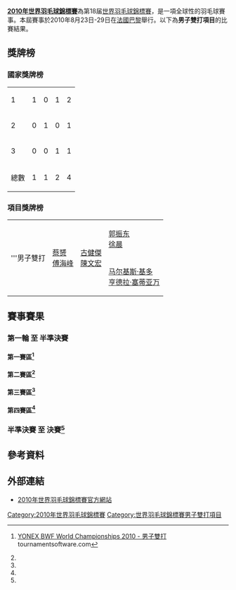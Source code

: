 {{noteTA|G1=Badminton}}
{{2010年世界羽毛球錦標賽}}
'''[[2010年世界羽毛球錦標賽|2010年世界羽毛球錦標賽]]'''為第18届[[世界羽毛球錦標賽|世界羽毛球錦標賽]]，是一項全球性的羽毛球賽事。本屆賽事於2010年8月23日-29日在[[法國|法國]][[巴黎|巴黎]]舉行。以下為'''男子雙打項目'''的比賽結果。

==獎牌榜==
===國家獎牌榜===
{| {{RankedMedalTable}}
|-
| 1 ||align=left|{{CHN}} || 1 || 0 || 1 || 2
|-
| 2 ||align=left|{{MAS}} || 0 || 1 || 0 || 1
|-
| 3 ||align=left|{{INA}} || 0 || 0 || 1 || 1
|- class="sortbottom"
!colspan=2|總數|| 1 || 1 || 2 || 4
|}

===項目獎牌榜===
{| {{MedalistTable|type=項目}}
|-
|rowspan=2|'''男子雙打
|rowspan=2|{{flagicon|CHN}} [[蔡赟|蔡赟]]<br/>{{flagicon|CHN}} [[傅海峰|傅海峰]]
|rowspan=2|{{flagicon|MAS}} [[古健傑|古健傑]]<br/>{{flagicon|MAS}} [[陳文宏_(羽毛球運動員)|陳文宏]]
|{{flagicon|CHN}} [[郭振东|郭振东]]<br/>{{flagicon|CHN}} [[徐晨|徐晨]]
|-
|{{flagicon|INA}} [[马尔基斯·基多|马尔基斯·基多]]<br/>{{flagicon|INA}} [[亨德拉·塞蒂亚万|亨德拉·塞蒂亚万]]
|}

==賽事賽果==
===第一輪 至 半準決賽===
====第一賽區<ref name="MD">{{en}}[http://www.tournamentsoftware.com/sport/draw.aspx?id=F62164E2-8D5A-414A-8D71-748A49C68A3E&draw=3 YONEX BWF World Championships 2010 - 男子雙打] {{Wayback|url=http://www.tournamentsoftware.com/sport/draw.aspx?id=F62164E2-8D5A-414A-8D71-748A49C68A3E&draw=3 |date=20170926215702 }} tournamentsoftware.com</ref>====
{{16TeamBracket-Compact-Tennis3
| RD1=第一轮（48強）
| RD2=第二轮（32強）
| RD3=第三轮（16強）
| RD4=半準決賽（8強）
| team-width=170
| score-width=20

| RD1-seed01=1
| RD1-team01='''{{flagicon|MAS}} [[古健傑|古健傑]]<br/> {{flagicon|MAS}} [[陳文宏_(羽毛球運動員)|陳文宏]]
| RD1-score01-1=
| RD1-score01-2=
| RD1-score01-3=
| RD1-seed02= 
| RD1-team02=輪空
| RD1-score02-1=
| RD1-score02-2=
| RD1-score02-3=

| RD1-seed03=
| RD1-team03='''{{flagicon|CZE}} [[翁德雷·科普里瓦|翁德雷·科普里瓦]]<br/> {{flagicon|CZE}} [[托马斯·科普里瓦|托马斯·科普里瓦]]
| RD1-score03-1=
| RD1-score03-2=
| RD1-score03-3=
| RD1-seed04= 
| RD1-team04=輪空
| RD1-score04-1=
| RD1-score04-2=
| RD1-score04-3=

| RD1-seed05=14
| RD1-team05='''{{flagicon|CHN}} [[柴飚|柴飚]]<br/> {{flagicon|CHN}} [[张楠_(羽毛球运动员)|张楠]]
| RD1-score05-1=
| RD1-score05-2=
| RD1-score05-3=
| RD1-seed06=
| RD1-team06={{flagicon|THA}} [[博丁·伊沙拉|博丁·伊沙拉]]<br/> {{flagicon|THA}} [[玛尼蓬·宗集|玛尼蓬·宗集]] (退賽)
| RD1-score06-1=
| RD1-score06-2=
| RD1-score06-3=

| RD1-seed07=
| RD1-team07={{nowrap|{{flagicon|RUS}} [[弗拉基米尔·伊万诺夫|弗拉基米尔·伊万诺夫]]<br/> {{flagicon|RUS}} [[伊万·索松诺夫|伊万·索松诺夫]]}}
| RD1-score07-1=12
| RD1-score07-2=17
| RD1-score07-3=
| RD1-seed08=
| RD1-team08='''{{flagicon|NED}} [[鲁德·博世|鲁德·博世]]<br/> {{flagicon|NED}} [[科恩·雷德|科恩·雷德]]
| RD1-score08-1='''21
| RD1-score08-2='''21
| RD1-score08-3=

| RD1-seed09=7
| RD1-team09='''{{flagicon|KOR}} [[郑在成|郑在成]]<br/> {{flagicon|KOR}} [[李龍大|李龍大]]
| RD1-score09-1=
| RD1-score09-2=
| RD1-score09-3=
| RD1-seed10= 
| RD1-team10=輪空
| RD1-score10-1=
| RD1-score10-2=
| RD1-score10-3=

| RD1-seed11=
| RD1-team11='''{{flagicon|USA}} [[马修·福格提|马修·福格提]]<br/> {{flagicon|USA}} [[David_Neumann|David Neumann]]
| RD1-score11-1=
| RD1-score11-2=
| RD1-score11-3=
| RD1-seed12=
| RD1-team12=輪空
| RD1-score12-1=
| RD1-score12-2=
| RD1-score12-3=

| RD1-seed13=9
| RD1-team13='''{{nowrap|{{flagicon|INA}} [[阿尔文特·尤利安托·钱德拉|阿尔文特·尤利安托·钱德拉]]<br/> {{flagicon|INA}} [[亨德拉·阿普利达·古纳万|亨德拉·阿普利达·古纳万]]}}
| RD1-score13-1=
| RD1-score13-2=
| RD1-score13-3=
| RD1-seed14=
| RD1-team14={{flagicon|WAL}} [[乔·摩根|乔·摩根]]<br/> {{flagicon|WAL}} [[James_Phillips|James Phillips]] (退賽)
| RD1-score14-1=
| RD1-score14-2=
| RD1-score14-3=

| RD1-seed15=
| RD1-team15='''{{nowrap|{{flagicon|SIN}} [[亨德利·庫爾尼亞萬·薩帕特拉|H·K·薩帕特拉]]<br/> {{flagicon|SIN}} [[亨德拉·维加亚|亨德拉·维加亚]]}}
| RD1-score15-1='''21
| RD1-score15-2='''21
| RD1-score15-3=
| RD1-seed16=
| RD1-team16={{flagicon|GER}} [[麦克·福克斯|麦克·福克斯]]<br/> {{flagicon|GER}} [[英格·金德沃克|英格·金德沃克]]
| RD1-score16-1=19
| RD1-score16-2=18
| RD1-score16-3=

| RD2-seed01=1
| RD2-team01='''{{flagicon|MAS}} [[古健傑|古健傑]]<br/> {{flagicon|MAS}} [[陳文宏_(羽毛球運動員)|陳文宏]]
| RD2-score01-1='''21
| RD2-score01-2='''21
| RD2-score01-3=
| RD2-seed02=
| RD2-team02={{nowrap|{{flagicon|CZE}} [[翁德雷·科普里瓦|翁德雷·科普里瓦]]<br/> {{flagicon|CZE}} [[托马斯·科普里瓦|托马斯·科普里瓦]]}}
| RD2-score02-1=15
| RD2-score02-2=13
| RD2-score02-3=

| RD2-seed03=14
| RD2-team03='''{{flagicon|CHN}} [[柴飚|柴飚]]<br/> {{flagicon|CHN}} [[张楠_(羽毛球运动员)|张楠]]
| RD2-score03-1='''21
| RD2-score03-2='''21
| RD2-score03-3=
| RD2-seed04=
| RD2-team04={{flagicon|NED}} [[鲁德·博世|鲁德·博世]]<br/> {{flagicon|NED}} [[科恩·雷德|科恩·雷德]]
| RD2-score04-1=16
| RD2-score04-2=13
| RD2-score04-3=

| RD2-seed05=7
| RD2-team05='''{{flagicon|KOR}} [[郑在成|郑在成]]<br/> {{flagicon|KOR}} [[李龍大|李龍大]]
| RD2-score05-1='''21
| RD2-score05-2='''21
| RD2-score05-3=
| RD2-seed06=
| RD2-team06={{flagicon|USA}} [[马修·福格提|马修·福格提]]<br/> {{flagicon|USA}} [[David_Neumann|David Neumann]]
| RD2-score06-1=13
| RD2-score06-2=4
| RD2-score06-3=

| RD2-seed07=9
| RD2-team07={{flagicon|INA}} [[阿尔文特·尤利安托·钱德拉|A·Y·钱德拉]]<br/> {{flagicon|INA}} [[亨德拉·阿普利达·古纳万|H·A·古纳万]]
| RD2-score07-1=15
| RD2-score07-2=15
| RD2-score07-3=
| RD2-seed08=
| RD2-team08='''{{flagicon|SIN}} [[亨德利·庫爾尼亞萬·薩帕特拉|H·K·薩帕特拉]]<br/> {{flagicon|SIN}} [[亨德拉·维加亚|亨德拉·维加亚]]
| RD2-score08-1='''21
| RD2-score08-2='''21
| RD2-score08-3=

| RD3-seed01=1
| RD3-team01='''{{flagicon|MAS}} [[古健傑|古健傑]]<br/> {{flagicon|MAS}} [[陳文宏_(羽毛球運動員)|陳文宏]]
| RD3-score01-1='''21
| RD3-score01-2='''21
| RD3-score01-3=
| RD3-seed02=14
| RD3-team02={{flagicon|CHN}} [[柴飚|柴飚]]<br/> {{flagicon|CHN}} [[张楠_(羽毛球运动员)|张楠]]
| RD3-score02-1=17
| RD3-score02-2=17
| RD3-score02-3=

| RD3-seed03=7
| RD3-team03='''{{flagicon|KOR}} [[郑在成|郑在成]]<br/> {{flagicon|KOR}} [[李龍大|李龍大]]
| RD3-score03-1='''21
| RD3-score03-2='''21
| RD3-score03-3=
| RD3-seed04=
| RD3-team04={{nowrap|{{flagicon|SIN}} [[Hendri_Kurniawan_Saputra|H K Saputra]]<br/> {{flagicon|SIN}} [[亨德拉·维加亚|亨德拉·维加亚]]}}
| RD3-score04-1=14
| RD3-score04-2=8
| RD3-score04-3=

| RD4-seed01=1
| RD4-team01='''{{nowrap|{{flagicon|MAS}} [[古健傑|古健傑]]<br/> {{flagicon|MAS}} [[陳文宏_(羽毛球運動員)|陳文宏]]}}
| RD4-score01-1=23
| RD4-score01-2='''21
| RD4-score01-3='''21
| RD4-seed02=7
| RD4-team02={{flagicon|KOR}} [[郑在成|郑在成]]<br/> {{flagicon|KOR}} [[李龍大|李龍大]]
| RD4-score02-1='''25
| RD4-score02-2=13
| RD4-score02-3=14
}}

====第二賽區<ref name="MD"/>====
{{16TeamBracket-Compact-Tennis3
| RD1=第一轮（48強）
| RD2=第二轮（32強）
| RD3=第三轮（16強）
| RD4=半準決賽（8強）
| team-width=170
| score-width=20

| RD1-seed01=4
| RD1-team01='''{{flagicon|CHN}} [[郭振东|郭振东]]<br/> {{flagicon|CHN}} [[徐晨|徐晨]]
| RD1-score01-1=
| RD1-score01-2=
| RD1-score01-3=
| RD1-seed02= 
| RD1-team02=輪空
| RD1-score02-1=
| RD1-score02-2=
| RD1-score02-3=

| RD1-seed03=
| RD1-team03='''{{flagicon|ENG}} [[克里斯·兰格瑞奇|克里斯·兰格瑞奇]]<br/> {{flagicon|ENG}} [[罗宾·米德尔顿|罗宾·米德尔顿]]
| RD1-score03-1=
| RD1-score03-2=
| RD1-score03-3=
| RD1-seed04= 
| RD1-team04=輪空
| RD1-score04-1=
| RD1-score04-2=
| RD1-score04-3=

| RD1-seed05=12
| RD1-team05='''{{flagicon|TPE}} [[陳宏麟|陳宏麟]]<br/> {{flagicon|TPE}} [[林祐瑯|林祐瑯]]
| RD1-score05-1=17
| RD1-score05-2='''23
| RD1-score05-3='''21
| RD1-seed06=
| RD1-team06={{flagicon|JPN}} [[川前直樹|川前直樹]]<br/> {{flagicon|JPN}} [[佐藤翔治|佐藤翔治]]
| RD1-score06-1='''21
| RD1-score06-2=21
| RD1-score06-3=16

| RD1-seed07=
| RD1-team07={{flagicon|AUS}} [[Saliya_Gunaratne|Saliya Gunaratne]]<br/> {{flagicon|AUS}} [[Chad_Whitehead|Chad Whitehead]]
| RD1-score07-1=15
| RD1-score07-2=15
| RD1-score07-3=
| RD1-seed08=
| RD1-team08='''{{flagicon|FRA}} [[洛朗·康斯坦丁|洛朗·康斯坦丁]]<br/> {{flagicon|FRA}} [[塞巴斯蒂安·文森特|塞巴斯蒂安·文森特]]
| RD1-score08-1='''21
| RD1-score08-2='''21
| RD1-score08-3=

| RD1-seed09=8
| RD1-team09='''{{flagicon|DEN}} [[拉尔斯·帕斯克|拉尔斯·帕斯克]]<br/> {{flagicon|DEN}} [[乔纳斯·拉斯姆森|乔纳斯·拉斯姆森]]
| RD1-score09-1=
| RD1-score09-2=
| RD1-score09-3=
| RD1-seed10= 
| RD1-team10=輪空
| RD1-score10-1=
| RD1-score10-2=
| RD1-score10-3=

| RD1-seed11=
| RD1-team11='''{{flagicon|AUT}} [[丹尼爾·格拉斯默克|丹尼爾·格拉斯默克]]<br/> {{flagicon|AUT}} [[罗曼·泽恩沃德|罗曼·泽恩沃德]]
| RD1-score11-1=
| RD1-score11-2=
| RD1-score11-3=
| RD1-seed12=
| RD1-team12=輪空
| RD1-score12-1=
| RD1-score12-2=
| RD1-score12-3=

| RD1-seed13=15
| RD1-team13='''{{flagicon|IND}} [[鲁佩什·库马尔|鲁佩什·库马尔]]<br/> {{flagicon|IND}} [[萨纳维·托马斯|萨纳维·托马斯]]
| RD1-score13-1='''21
| RD1-score13-2='''21
| RD1-score13-3=
| RD1-seed14=
| RD1-team14={{nowrap|{{flagicon|NGR}} [[欧拉·法贝米|欧拉·法贝米]]<br/> {{flagicon|NGR}} [[金肯·埃弗瑞姆·鲍勒斯|金肯·埃弗瑞姆]]}}
| RD1-score14-1=18
| RD1-score14-2=10
| RD1-score14-3=

| RD1-seed15=
| RD1-team15={{flagicon|FRA}} [[卢卡斯·科维|卢卡斯·科维]]<br/> {{flagicon|FRA}} [[乔里斯·格罗斯让|乔里斯·格罗斯让]]
| RD1-score15-1=19
| RD1-score15-2=15
| RD1-score15-3=
| RD1-seed16=
| RD1-team16='''{{nowrap|{{flagicon|RSA}} [[多利安·兰斯·詹姆斯|多利安·兰斯·詹姆斯]]<br/> {{flagicon|RSA}} [[威廉·维尔容|威廉·维尔容]]}}
| RD1-score16-1='''21
| RD1-score16-2='''21
| RD1-score16-3=

| RD2-seed01=4
| RD2-team01='''{{flagicon|CHN}} [[郭振东|郭振东]]<br/> {{flagicon|CHN}} [[徐晨|徐晨]]
| RD2-score01-1='''24
| RD2-score01-2='''21
| RD2-score01-3=
| RD2-seed02=
| RD2-team02={{flagicon|ENG}} [[克里斯·兰格瑞奇|克里斯·兰格瑞奇]]<br/> {{flagicon|ENG}} [[罗宾·米德尔顿|罗宾·米德尔顿]]
| RD2-score02-1=22
| RD2-score02-2=15
| RD2-score02-3=

| RD2-seed03=12
| RD2-team03='''{{flagicon|TPE}} [[陳宏麟|陳宏麟]]<br/> {{flagicon|TPE}} [[林祐瑯|林祐瑯]]
| RD2-score03-1='''22
| RD2-score03-2='''21
| RD2-score03-3=
| RD2-seed04=
| RD2-team04={{flagicon|FRA}} [[洛朗·康斯坦丁|洛朗·康斯坦丁]]<br/> {{flagicon|FRA}} [[塞巴斯蒂安·文森特|塞巴斯蒂安·文森特]]
| RD2-score04-1=20
| RD2-score04-2=10
| RD2-score04-3=

| RD2-seed05=8
| RD2-team05='''{{flagicon|DEN}} [[拉尔斯·帕斯克|拉尔斯·帕斯克]]<br/> {{flagicon|DEN}} [[乔纳斯·拉斯姆森|乔纳斯·拉斯姆森]]
| RD2-score05-1='''21
| RD2-score05-2='''21
| RD2-score05-3=
| RD2-seed06=
| RD2-team06={{nowrap|{{flagicon|AUT}} [[丹尼爾·格拉斯默克|丹尼爾·格拉斯默克]]<br/> {{flagicon|AUT}} [[罗曼·泽恩沃德|罗曼·泽恩沃德]]}}
| RD2-score06-1=12
| RD2-score06-2=11
| RD2-score06-3=

| RD2-seed07=15
| RD2-team07='''{{flagicon|IND}} [[鲁佩什·库马尔|鲁佩什·库马尔]]<br/> {{flagicon|IND}} [[萨纳维·托马斯|萨纳维·托马斯]]
| RD2-score07-1='''21
| RD2-score07-2='''21
| RD2-score07-3=
| RD2-seed08=
| RD2-team08={{nowrap|{{flagicon|RSA}} [[多利安·兰斯·詹姆斯|多利安·兰斯·詹姆斯]]<br/> {{flagicon|RSA}} [[威廉·维尔容|威廉·维尔容]]}}
| RD2-score08-1=14
| RD2-score08-2=16
| RD2-score08-3=

| RD3-seed01=4
| RD3-team01='''{{flagicon|CHN}} [[郭振东|郭振东]]<br/> {{flagicon|CHN}} [[徐晨|徐晨]]
| RD3-score01-1=21
| RD3-score01-2='''21
| RD3-score01-3='''21
| RD3-seed02=12
| RD3-team02={{flagicon|TPE}} [[陳宏麟|陳宏麟]]<br/> {{flagicon|TPE}} [[林祐瑯|林祐瑯]]
| RD3-score02-1='''23
| RD3-score02-2=18
| RD3-score02-3=18

| RD3-seed03=8
| RD3-team03='''{{nowrap|{{flagicon|DEN}} [[拉尔斯·帕斯克|拉尔斯·帕斯克]]<br/> {{flagicon|DEN}} [[乔纳斯·拉斯姆森|乔纳斯·拉斯姆森]]}}
| RD3-score03-1='''21
| RD3-score03-2='''21
| RD3-score03-3=
| RD3-seed04=15
| RD3-team04={{flagicon|IND}} [[鲁佩什·库马尔|鲁佩什·库马尔]]<br/> {{flagicon|IND}} [[萨纳维·托马斯|萨纳维·托马斯]]
| RD3-score04-1=16
| RD3-score04-2=16
| RD3-score04-3=

| RD4-seed01=4
| RD4-team01='''{{flagicon|CHN}} [[郭振东|郭振东]]<br/> {{flagicon|CHN}} [[徐晨|徐晨]]
| RD4-score01-1='''21
| RD4-score01-2='''23
| RD4-score01-3=
| RD4-seed02=8
| RD4-team02={{nowrap|{{flagicon|DEN}} [[拉尔斯·帕斯克|拉尔斯·帕斯克]]<br/> {{flagicon|DEN}} [[乔纳斯·拉斯姆森|乔纳斯·拉斯姆森]]}}
| RD4-score02-1=16
| RD4-score02-2=21
| RD4-score02-3=
}}

====第三賽區<ref name="MD"/>====
{{16TeamBracket-Compact-Tennis3
| RD1=第一轮（48強）
| RD2=第二轮（32強）
| RD3=第三轮（16強）
| RD4=半準決賽（8強）
| team-width=170
| score-width=20

| RD1-seed01=
| RD1-team01={{flagicon|IRL}} [[山姆·马吉|山姆·马吉]]<br/> {{flagicon|IRL}} [[托尼·斯蒂芬森|托尼·斯蒂芬森]]
| RD1-score01-1=18
| RD1-score01-2=17
| RD1-score01-3=
| RD1-seed02=
| RD1-team02='''{{flagicon|UKR}} [[维塔利·科诺夫|维塔利·科诺夫]]<br/> {{flagicon|UKR}} [[德米特罗·扎瓦德斯基|德米特罗·扎瓦德斯基]]
| RD1-score02-1='''21
| RD1-score02-2='''21
| RD1-score02-3=

| RD1-seed03=
| RD1-team03='''{{flagicon|ENG}} [[安东尼·克拉克|安东尼·克拉克]]<br/> {{flagicon|ENG}} [[内森·罗布森|内森·罗布森]]
| RD1-score03-1='''21
| RD1-score03-2='''22
| RD1-score03-3=
| RD1-seed04=10
| RD1-team04={{flagicon|USA}} [[白国豪|白国豪]]<br/> {{flagicon|USA}} [[吴俊明|吴俊明]]
| RD1-score04-1=9
| RD1-score04-2=20
| RD1-score04-3=

| RD1-seed05=
| RD1-team05=輪空
| RD1-score05-1=
| RD1-score05-2=
| RD1-score05-3=
| RD1-seed06= 
| RD1-team06='''{{flagicon|CRO}} [[兹沃尼米尔·杜尔金雅克|兹沃尼米尔·杜尔金雅克]]<br/> {{flagicon|CRO}} [[兹沃尼米尔·霍尔布林|兹沃尼米尔·霍尔布林]]
| RD1-score06-1=
| RD1-score06-2=
| RD1-score06-3=

| RD1-seed07=
| RD1-team07=輪空
| RD1-score07-1=
| RD1-score07-2=
| RD1-score07-3=
| RD1-seed08=5
| RD1-team08='''{{flagicon|CHN}} [[蔡赟|蔡赟]]<br/> {{flagicon|CHN}} [[傅海峰|傅海峰]]
| RD1-score08-1=
| RD1-score08-2=
| RD1-score08-3=

| RD1-seed09=
| RD1-team09='''{{flagicon|AUT}} [[于尔根·科赫|于尔根·科赫]]<br/> {{flagicon|AUT}} [[彼得·曹纳|彼得·曹纳]]
| RD1-score09-1='''21
| RD1-score09-2='''21
| RD1-score09-3=
| RD1-seed10=
| RD1-team10={{nowrap|{{flagicon|GUA}} [[凯文·科登|凯文·科登]]<br/> {{flagicon|GUA}} [[Maldonado_Rudolfo_Ramirez|Maldonado Rudolfo Ramirez]]}}
| RD1-score10-1=17
| RD1-score10-2=16
| RD1-score10-3=

| RD1-seed11=
| RD1-team11={{flagicon|THA}} [[颂蓬·阿努里达亚翁|颂蓬·阿努里达亚翁]]<br/> {{flagicon|THA}} [[戍革·普拉帕卡莫|戍革·普拉帕卡莫]]
| RD1-score11-1=14
| RD1-score11-2=13
| RD1-score11-3=
| RD1-seed12=13
| RD1-team12='''{{flagicon|KOR}} [[高成炫|高成炫]]<br/> {{flagicon|KOR}} [[柳延星|柳延星]]
| RD1-score12-1='''21
| RD1-score12-2='''21
| RD1-score12-3=

| RD1-seed13=
| RD1-team13=輪空
| RD1-score13-1=
| RD1-score13-2=
| RD1-score13-3=
| RD1-seed14=
| RD1-team14='''{{nowrap|{{flagicon|DEN}} [[Kasper_Faust_Henriksen|Kasper Faust Henriksen]]<br/> {{flagicon|DEN}} [[安德斯·克里斯蒂安森|安德斯·克里斯蒂安森]]}}
| RD1-score14-1=
| RD1-score14-2=
| RD1-score14-3=

| RD1-seed15=
| RD1-team15=輪空
| RD1-score15-1=
| RD1-score15-2=
| RD1-score15-3=
| RD1-seed16=3
| RD1-team16='''{{flagicon|DEN}} [[玛蒂亚斯·鲍伊|玛蒂亚斯·鲍伊]]<br/> {{flagicon|DEN}} [[卡斯腾·摩根森|卡斯腾·摩根森]]
| RD1-score16-1=
| RD1-score16-2=
| RD1-score16-3=

| RD2-seed01=
| RD2-team01={{flagicon|UKR}} [[维塔利·科诺夫|维塔利·科诺夫]]<br/> {{flagicon|UKR}} [[德米特罗·扎瓦德斯基|德米特罗·扎瓦德斯基]]
| RD2-score01-1=11
| RD2-score01-2=9
| RD2-score01-3=
| RD2-seed02=
| RD2-team02='''{{flagicon|ENG}} [[安东尼·克拉克|安东尼·克拉克]]<br/> {{flagicon|ENG}} [[内森·罗布森|内森·罗布森]]
| RD2-score02-1='''21
| RD2-score02-2='''21
| RD2-score02-3=

| RD2-seed03=
| RD2-team03={{nowrap|{{flagicon|CRO}} [[兹沃尼米尔·杜尔金雅克|兹沃尼米尔·杜尔金雅克]]<br/> {{flagicon|CRO}} [[兹沃尼米尔·霍尔布林|兹沃尼米尔·霍尔布林]]}}
| RD2-score03-1=11
| RD2-score03-2=13
| RD2-score03-3=
| RD2-seed04=5
| RD2-team04='''{{flagicon|CHN}} [[蔡赟|蔡赟]]<br/> {{flagicon|CHN}} [[傅海峰|傅海峰]]
| RD2-score04-1='''21
| RD2-score04-2='''21
| RD2-score04-3=

| RD2-seed05=
| RD2-team05={{flagicon|AUT}} [[于尔根·科赫|于尔根·科赫]]<br/> {{flagicon|AUT}} [[彼得·曹纳|彼得·曹纳]]
| RD2-score05-1=11
| RD2-score05-2=15
| RD2-score05-3=
| RD2-seed06=13
| RD2-team06='''{{flagicon|KOR}} [[高成炫|高成炫]]<br/> {{flagicon|KOR}} [[柳延星|柳延星]]
| RD2-score06-1='''21
| RD2-score06-2='''21
| RD2-score06-3=

| RD2-seed07=
| RD2-team07={{flagicon|DEN}} [[Kasper_Faust_Henriksen|K F Henriksen]]<br/> {{flagicon|DEN}} [[安德斯·克里斯蒂安森|安德斯·克里斯蒂安森]]
| RD2-score07-1=16
| RD2-score07-2=19
| RD2-score07-3=
| RD2-seed08=3
| RD2-team08='''{{flagicon|DEN}} [[玛蒂亚斯·鲍伊|玛蒂亚斯·鲍伊]]<br/> {{flagicon|DEN}} [[卡斯腾·摩根森|卡斯腾·摩根森]]
| RD2-score08-1='''21
| RD2-score08-2='''21
| RD2-score08-3=

| RD3-seed01=
| RD3-team01={{flagicon|ENG}} [[安东尼·克拉克|安东尼·克拉克]]<br/> {{flagicon|ENG}} [[内森·罗布森|内森·罗布森]]
| RD3-score01-1=6
| RD3-score01-2=9
| RD3-score01-3=
| RD3-seed02=5
| RD3-team02='''{{flagicon|CHN}} [[蔡赟|蔡赟]]<br/> {{flagicon|CHN}} [[傅海峰|傅海峰]]
| RD3-score02-1='''21
| RD3-score02-2='''21
| RD3-score02-3=

| RD3-seed03=13
| RD3-team03={{flagicon|KOR}} [[高成炫|高成炫]]<br/> {{flagicon|KOR}} [[柳延星|柳延星]]
| RD3-score03-1=13
| RD3-score03-2=16
| RD3-score03-3=
| RD3-seed04=3
| RD3-team04='''{{nowrap|{{flagicon|DEN}} [[玛蒂亚斯·鲍伊|玛蒂亚斯·鲍伊]]<br/> {{flagicon|DEN}} [[卡斯腾·摩根森|卡斯腾·摩根森]]}}
| RD3-score04-1='''21
| RD3-score04-2='''21
| RD3-score04-3=

| RD4-seed01=5
| RD4-team01='''{{flagicon|CHN}} [[蔡赟|蔡赟]]<br/> {{flagicon|CHN}} [[傅海峰|傅海峰]]
| RD4-score01-1='''21
| RD4-score01-2='''21
| RD4-score01-3=
| RD4-seed02=3
| RD4-team02={{nowrap|{{flagicon|DEN}} [[玛蒂亚斯·鲍伊|玛蒂亚斯·鲍伊]]<br/> {{flagicon|DEN}} [[卡斯腾·摩根森|卡斯腾·摩根森]]}}
| RD4-score02-1=11
| RD4-score02-2=18
| RD4-score02-3=
}}

====第四賽區<ref name="MD"/>====
{{16TeamBracket-Compact-Tennis3
| RD1=第一轮（48強）
| RD2=第二轮（32強）
| RD3=第三轮（16強）
| RD4=半準決賽（8強）
| team-width=170
| score-width=20

| RD1-seed01=
| RD1-team01={{flagicon|RUS}} [[维塔利·杜尔金|维塔利·杜尔金]]<br/> {{flagicon|RUS}} [[亚历山大·尼科拉恩科|亚历山大·尼科拉恩科]]
| RD1-score01-1=19
| RD1-score01-2=14
| RD1-score01-3=
| RD1-seed02=
| RD1-team02='''{{flagicon|MAS}} [[顏德財|顏德財]]<br/> {{flagicon|MAS}} [[陳斌生|陳斌生]]
| RD1-score02-1='''21
| RD1-score02-2='''21
| RD1-score02-3=

| RD1-seed03=
| RD1-team03={{flagicon|HKG}} [[魏仁君|魏仁君]]<br/> {{flagicon|HKG}} [[王偉康|王偉康]]
| RD1-score03-1=13
| RD1-score03-2=15
| RD1-score03-3=
| RD1-seed04=11
| RD1-team04='''{{flagicon|JPN}} [[橋本博且|橋本博且]]<br/> {{flagicon|JPN}} [[平田典靖|平田典靖]]
| RD1-score04-1='''21
| RD1-score04-2='''21
| RD1-score04-3=

| RD1-seed05=
| RD1-team05=輪空
| RD1-score05-1=
| RD1-score05-2=
| RD1-score05-3=
| RD1-seed06= 
| RD1-team06='''{{flagicon|NED}} [[戴夫·胡达巴克什|戴夫·胡达巴克什]]<br/> {{flagicon|NED}} [[约瑞特·德鲁伊特|约瑞特·德鲁伊特]]
| RD1-score06-1=
| RD1-score06-2=
| RD1-score06-3=

| RD1-seed07=
| RD1-team07=輪空
| RD1-score07-1=
| RD1-score07-2=
| RD1-score07-3=
| RD1-seed08=6
| RD1-team08='''{{flagicon|TPE}} [[方介民|方介民]]<br/> {{flagicon|TPE}} [[李勝木|李勝木]]
| RD1-score08-1=
| RD1-score08-2=
| RD1-score08-3=

| RD1-seed09=
| RD1-team09={{flagicon|FRA}} [[巴蒂斯特·卡雷姆|巴蒂斯特·卡雷姆]]<br/> {{flagicon|FRA}} [[西尔万·格罗斯让|西尔万·格罗斯让]]
| RD1-score09-1=19
| RD1-score09-2=21
| RD1-score09-3=
| RD1-seed10=
| RD1-team10='''{{nowrap|{{flagicon|INA}} [[约纳森·苏亚达玛·达苏基|约纳森·苏亚达玛·达苏基]]<br/> {{flagicon|INA}} [[里安·蘇克馬萬|里安·蘇克馬萬]]}}
| RD1-score10-1='''21
| RD1-score10-2='''23
| RD1-score10-3=

| RD1-seed11=
| RD1-team11='''{{flagicon|GER}} [[克里斯托夫·霍普|克里斯托夫·霍普]]<br/> {{flagicon|GER}} [[约翰尼斯·斯科特勒|约翰尼斯·斯科特勒]]
| RD1-score11-1='''22
| RD1-score11-2=17
| RD1-score11-3='''21
| RD1-seed12=16
| RD1-team12={{flagicon|MAS}} [[鍾騰福|鍾騰福]]<br/> {{flagicon|MAS}} [[李萬華|李萬華]]
| RD1-score12-1=20
| RD1-score12-2='''21
| RD1-score12-3=18

| RD1-seed13=
| RD1-team13=輪空
| RD1-score13-1=
| RD1-score13-2=
| RD1-score13-3=
| RD1-seed14=
| RD1-team14='''{{flagicon|POL}} [[亚当·克瓦林纳|亚当·克瓦林纳]]<br/> {{flagicon|POL}} [[麦克·罗高斯|麦克·罗高斯]]
| RD1-score14-1=
| RD1-score14-2=
| RD1-score14-3=

| RD1-seed15=
| RD1-team15=輪空
| RD1-score15-1=
| RD1-score15-2=
| RD1-score15-3=
| RD1-seed16=2
| RD1-team16='''{{flagicon|INA}} [[马尔基斯·基多|马尔基斯·基多]]<br/> {{flagicon|INA}} [[亨德拉·塞蒂亚万|亨德拉·塞蒂亚万]]
| RD1-score16-1=
| RD1-score16-2=
| RD1-score16-3=

| RD2-seed01=
| RD2-team01={{flagicon|MAS}} [[顏德財|顏德財]]<br/> {{flagicon|MAS}} [[陳斌生|陳斌生]]
| RD2-score01-1='''21
| RD2-score01-2=17
| RD2-score01-3=19
| RD2-seed02=11
| RD2-team02='''{{flagicon|JPN}} [[橋本博且|橋本博且]]<br/> {{flagicon|JPN}} [[平田典靖|平田典靖]]
| RD2-score02-1=19
| RD2-score02-2='''21
| RD2-score02-3='''21

| RD2-seed03=
| RD2-team03={{nowrap|{{flagicon|NED}} [[戴夫·胡达巴克什|戴夫·胡达巴克什]]<br/> {{flagicon|NED}} [[约瑞特·德鲁伊特|约瑞特·德鲁伊特]]}}
| RD2-score03-1=13
| RD2-score03-2=13
| RD2-score03-3=
| RD2-seed04=6
| RD2-team04='''{{flagicon|TPE}} [[方介民|方介民]]<br/> {{flagicon|TPE}} [[李勝木|李勝木]]
| RD2-score04-1='''21
| RD2-score04-2='''21
| RD2-score04-3=

| RD2-seed05=
| RD2-team05='''{{nowrap|{{flagicon|INA}} [[约纳森·苏亚达玛·达苏基|Y·S·达苏基]]<br/> {{flagicon|INA}} [[里安·蘇克馬萬|里安·蘇克馬萬]]}}
| RD2-score05-1='''21
| RD2-score05-2=21
| RD2-score05-3='''21
| RD2-seed06=
| RD2-team06={{nowrap|{{flagicon|GER}} [[克里斯托夫·霍普|克里斯托夫·霍普]]<br/> {{flagicon|GER}} [[约翰尼斯·斯科特勒|约翰尼斯·斯科特勒]]}}
| RD2-score06-1=14
| RD2-score06-2='''23
| RD2-score06-3=18

| RD2-seed07=
| RD2-team07={{flagicon|POL}} [[亚当·克瓦林纳|亚当·克瓦林纳]]<br/> {{flagicon|POL}} [[麦克·罗高斯|麦克·罗高斯]]
| RD2-score07-1=21
| RD2-score07-2=17
| RD2-score07-3=
| RD2-seed08=2
| RD2-team08='''{{flagicon|INA}} [[马尔基斯·基多|马尔基斯·基多]]<br/> {{flagicon|INA}} [[亨德拉·塞蒂亚万|亨德拉·塞蒂亚万]]
| RD2-score08-1='''23
| RD2-score08-2='''21
| RD2-score08-3=

| RD3-seed01=11
| RD3-team01={{flagicon|JPN}} [[橋本博且|橋本博且]]<br/> {{flagicon|JPN}} [[平田典靖|平田典靖]]
| RD3-score01-1=19
| RD3-score01-2=12
| RD3-score01-3=
| RD3-seed02=6
| RD3-team02='''{{flagicon|TPE}} [[方介民|方介民]]<br/> {{flagicon|TPE}} [[李勝木|李勝木]]
| RD3-score02-1='''21
| RD3-score02-2='''21
| RD3-score02-3=

| RD3-seed03=
| RD3-team03={{nowrap|{{flagicon|INA}} [[约纳森·苏亚达玛·达苏基|Y·S·达苏基]]<br/> {{flagicon|INA}} [[里安·蘇克馬萬|里安·蘇克馬萬]]}}
| RD3-score03-1=12
| RD3-score03-2=9
| RD3-score03-3=
| RD3-seed04=2
| RD3-team04='''{{nowrap|{{flagicon|INA}} [[马尔基斯·基多|马尔基斯·基多]]<br/> {{flagicon|INA}} [[亨德拉·塞蒂亚万|亨德拉·塞蒂亚万]]}}
| RD3-score04-1='''21
| RD3-score04-2='''21
| RD3-score04-3=

| RD4-seed01=6
| RD4-team01={{flagicon|TPE}} [[方介民|方介民]]<br/> {{flagicon|TPE}} [[李勝木|李勝木]]
| RD4-score01-1=14
| RD4-score01-2=14
| RD4-score01-3=
| RD4-seed02=2
| RD4-team02='''{{nowrap|{{flagicon|INA}} [[马尔基斯·基多|马尔基斯·基多]]<br/> {{flagicon|INA}} [[亨德拉·塞蒂亚万|亨德拉·塞蒂亚万]]}}
| RD4-score02-1='''21
| RD4-score02-2='''21
| RD4-score02-3=
}}

===半準決賽 至 決賽<ref name="MD"/>===
{{8TeamBracket-Tennis3
| team-width=200

| RD1-seed1=1
| RD1-team1='''{{flagicon|MAS}} [[古健傑|古健傑]]<br/> {{flagicon|MAS}} [[陳文宏_(羽毛球運動員)|陳文宏]]
| RD1-score1-1=23
| RD1-score1-2='''21
| RD1-score1-3='''21
| RD1-seed2=7
| RD1-team2={{flagicon|KOR}} [[鄭在成|鄭在成]]<br/> {{flagicon|KOR}} [[李龍大|李龍大]]
| RD1-score2-1='''25'''
| RD1-score2-2=13
| RD1-score2-3=14

| RD1-seed3=4
| RD1-team3='''{{flagicon|CHN}} [[郭振东|郭振东]]<br/> {{flagicon|CHN}} [[徐晨|徐晨]]
| RD1-score3-1='''21
| RD1-score3-2='''23
| RD1-score3-3=
| RD1-seed4=8
| RD1-team4={{flagicon|DEN}} [[拉尔斯·帕斯克|拉尔斯·帕斯克]]<br/> {{flagicon|DEN}} [[乔纳斯·拉斯姆森|乔纳斯·拉斯姆森]]
| RD1-score4-1=16
| RD1-score4-2=21
| RD1-score4-3=

| RD1-seed5=5
| RD1-team5='''{{flagicon|CHN}} [[蔡赟|蔡赟]]<br/> {{flagicon|CHN}} [[傅海峰|傅海峰]]
| RD1-score5-1='''21
| RD1-score5-2='''21
| RD1-score5-3=
| RD1-seed6=3
| RD1-team6={{flagicon|DEN}} [[玛蒂亚斯·鲍伊|玛蒂亚斯·鲍伊]]<br/> {{flagicon|DEN}} [[卡斯腾·摩根森|卡斯腾·摩根森]]
| RD1-score6-1=11
| RD1-score6-2=18
| RD1-score6-3=

| RD1-seed7=6
| RD1-team7={{flagicon|TPE}} [[方介民|方介民]]<br/> {{flagicon|TPE}} [[李勝木|李勝木]]
| RD1-score7-1=14
| RD1-score7-2=14
| RD1-score7-3=
| RD1-seed8=2
| RD1-team8='''{{nowrap|{{flagicon|INA}} [[马尔基斯·基多|马尔基斯·基多]]<br/> {{flagicon|INA}} [[亨德拉·塞蒂亚万|亨德拉·塞蒂亚万]]}}
| RD1-score8-1='''21
| RD1-score8-2='''21
| RD1-score8-3=

| RD2-seed1=1
| RD2-team1='''{{flagicon|MAS}} [[古健傑|古健傑]]<br/> {{flagicon|MAS}} [[陳文宏_(羽毛球運動員)|陳文宏]]
| RD2-score1-1='''21
| RD2-score1-2='''21
| RD2-score1-3=
| RD2-seed2=4
| RD2-team2={{flagicon|CHN}} [[郭振东|郭振东]]<br/> {{flagicon|CHN}} [[徐晨|徐晨]]
| RD2-score2-1=14
| RD2-score2-2=18
| RD2-score2-3=

| RD2-seed3=5
| RD2-team3='''{{flagicon|CHN}} [[蔡赟|蔡赟]]<br/> {{flagicon|CHN}} [[傅海峰|傅海峰]]
| RD2-score3-1='''21
| RD2-score3-2='''21
| RD2-score3-3=
| RD2-seed4=2
| RD2-team4={{nowrap|{{flagicon|INA}} [[马尔基斯·基多|马尔基斯·基多]]<br/> {{flagicon|INA}} [[亨德拉·塞蒂亚万|亨德拉·塞蒂亚万]]}}
| RD2-score4-1=16
| RD2-score4-2=13
| RD2-score4-3=

| RD3-seed1=1
| RD3-team1={{flagicon|MAS}} [[古健傑|古健傑]]<br/> {{flagicon|MAS}} [[陳文宏_(羽毛球運動員)|陳文宏]]
| RD3-score1-1='''21
| RD3-score1-2=18
| RD3-score1-3=14
| RD3-seed2=5
| RD3-team2='''{{nowrap|{{flagicon|CHN}} [[蔡赟|蔡赟]]<br/> {{flagicon|CHN}} [[傅海峰|傅海峰]]}}
| RD3-score2-1=18
| RD3-score2-2='''21
| RD3-score2-3='''21
}}

==參考資料==
{{Reflist}}

==外部連結==
*[https://web.archive.org/web/20100806060738/http://www.yonexbadminton2010.com/en 2010年世界羽毛球錦標賽官方網站]{{en}}

[[Category:2010年世界羽毛球錦標賽|Category:2010年世界羽毛球錦標賽]]
[[Category:世界羽毛球錦標賽男子雙打項目|Category:世界羽毛球錦標賽男子雙打項目]]